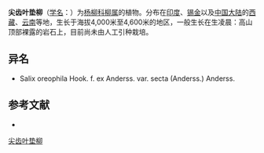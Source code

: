 {{Speciesbox
| name = 尖齿叶垫柳
| status = 
| status_system = 
| image =
| genus = Salix
| species = oreophila
| authority = Hook. f. apud Anderss.
| subdivision_ranks =[[变种|变种]]
| subdivision =
* 尖齿叶垫柳 ''S. o.'' var. ''oreophila''
* [[五齿叶垫柳|五齿叶垫柳]] ''S. o.'' var. ''secta''
}}

'''尖齿叶垫柳'''（[[学名|学名]]：{{lang|la|''Salix oreophila''}}）为[[杨柳科|杨柳科]][[柳属|柳属]]的植物。分布在[[印度|印度]]、[[锡金|锡金]]以及[[中国大陆|中国大陆]]的[[西藏|西藏]]、[[云南|云南]]等地，生长于海拔4,000米至4,600米的地区，一般生长在生凌晨：高山顶部裸露的岩石上，目前尚未由人工引种栽培。

== 异名 ==
* Salix oreophila Hook. f. ex Anderss. var. secta (Anderss.) Anderss.

== 参考文献 ==
<div class="references-small">
* {{cite web| url =http://www.bioinfo.cn/db05/KmzwSpecies.php?action=view&id=20537| title =尖齿叶垫柳（原变种）| work =《中国高等植物数据库全库》| publisher =中国科学院微生物研究所| author =昆明植物研究所| accessdate =2009-02-25| deadurl =yes| archiveurl =https://web.archive.org/web/20160305060111/http://www.bioinfo.cn/db05/KmzwSpecies.php?action=view&id=20537| archivedate =2016-03-05}}
</div>
{{Taxonbar|from=Q11039120}}

[[Category:柳属|尖齿叶垫柳]]


{{植物小作品}}